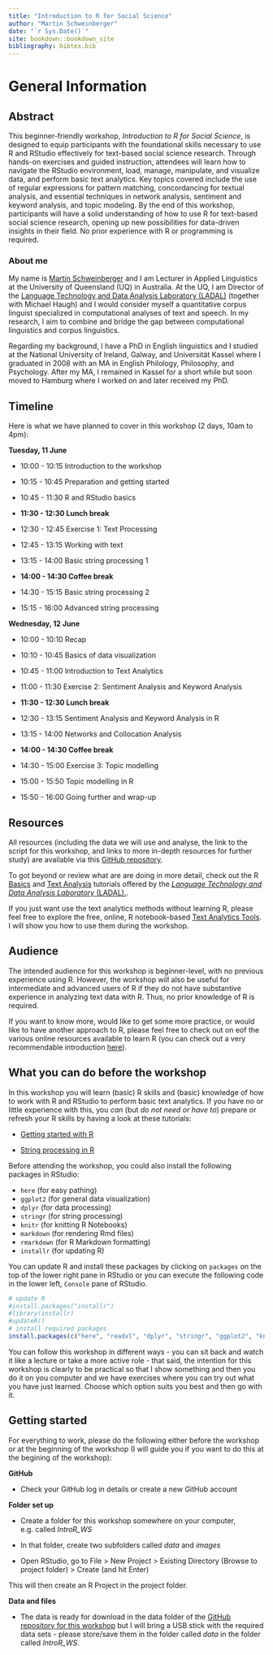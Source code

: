 ```yaml
--- 
title: "Introduction to R for Social Science"
author: "Martin Schweinberger"
date: "`r Sys.Date()`"
site: bookdown::bookdown_site
bibliography: bibtex.bib
---
```


# General Information

## Abstract


This beginner-friendly workshop, *Introduction to R for Social Science*, is designed to equip participants with the foundational skills necessary to use R and RStudio effectively for text-based social science research. Through hands-on exercises and guided instruction, attendees will learn how to navigate the RStudio environment, load, manage, manipulate, and visualize data, and perform basic text analytics. Key topics covered include the use of regular expressions for pattern matching, concordancing for textual analysis, and essential techniques in network analysis, sentiment and keyword analysis, and topic modeling. By the end of this workshop, participants will have a solid understanding of how to use R for text-based social science research, opening up new possibilities for data-driven insights in their field. No prior experience with R or programming is required. 

### About me

My name is [Martin Schweinberger](www.martinschweinberger.de/) and I am Lecturer in Applied Linguistics at the University of Queensland (UQ) in Australia. At the UQ, I am Director of the [Language Technology and Data Analysis Laboratory (LADAL)](https://ladal.edu.au) (together with Michael Haugh) and I would consider myself a quantitative corpus linguist specialized in computational analyses of text and speech. In my research, I aim to combine and bridge the gap between computational linguistics and corpus linguistics.

Regarding my background, I have a PhD in English linguistics and I studied at the National University of Ireland, Galway, and Universität Kassel where I graduated in 2008 with an MA in English Philology, Philosophy, and Psychology. After my MA, I remained in Kassel for a short while but soon moved to Hamburg where I worked on and later received my PhD. 

## Timeline

Here is what we have planned to cover in this workshop (2 days, 10am to 4pm):

**Tuesday, 11 June** 

* 10:00 - 10:15 Introduction to the workshop

* 10:15 - 10:45 Preparation and getting started

* 10:45 - 11:30 R and RStudio basics 

* **11:30 - 12:30 Lunch break**

* 12:30 - 12:45 Exercise 1: Text Processing

* 12:45 - 13:15 Working with text

* 13:15 - 14:00 Basic string processing 1

* **14:00 - 14:30 Coffee break**

* 14:30 - 15:15 Basic string processing 2

* 15:15 - 16:00 Advanced string processing

**Wednesday, 12 June** 

* 10:00 - 10:10 Recap

* 10:10 - 10:45 Basics of data visualization

* 10:45 - 11:00  Introduction to Text Analytics

* 11:00 - 11:30 Exercise 2: Sentiment Analysis and Keyword Analysis

* **11:30 - 12:30 Lunch break**

* 12:30 - 13:15 Sentiment Analysis and Keyword Analysis in R

* 13:15 - 14:00 Networks and Collocation Analysis

* **14:00 - 14:30 Coffee break**

* 14:30 - 15:00 Exercise 3: Topic modelling

* 15:00 - 15:50 Topic modelling in R

* 15:50 - 16:00 Going further and wrap-up

## Resources

All resources (including the data we will use and analyse, the link to the script for this workshop, and  links to more in-depth resources for further study) are available via this [GitHub repository](https://github.com/MartinSchweinberger/IntroR_WS).

To got beyond or review what are are doing in more detail, check out the R [Basics](https://ladal.edu.au/tutorials.html#2_R_Basics) and [Text Analysis](https://ladal.edu.au/tutorials.html#5_Text_Analytics) tutorials offered by the [*Language Technology and Data Analysis Laboratory* (LADAL).](https://ladal.edu.au).

If you just want use the text analytics methods without learning R, please feel free to explore the free, online, R notebook-based [Text Analytics Tools](https://ladal.edu.au/tools.html). I will show you how to use them during the workshop.

## Audience

The intended audience for this workshop is beginner-level, with no previous experience using R. However, the workshop will also be useful for intermediate and advanced users of R if they do not have substantive experience in analyzing text data with R. Thus, no prior knowledge of R is required.

If you want to know more, would like to get some more practice, or would like to have another approach to R, please feel free to check out on eof the various online resources available to learn R (you can check out a very recommendable introduction [here](https://uvastatlab.github.io/phdplus/intror.html)). 

## What you can do before the workshop

In this workshop you will learn  (basic) R skills and (basic) knowledge of how to work with R and RStudio to perform basic text analytics. If you have no or little experience with this, you *can* (but *do not need or have to*) prepare or refresh your R skills by having a look at these tutorials:

* [Getting started with R](https://ladal.edu.au/intror.html)

* [String processing in R](https://ladal.edu.au/string.html)

Before attending the workshop, you could also install the following packages in RStudio:

* `here` (for easy pathing)
* `ggplot2`  (for general data visualization)
* `dplyr` (for data processing)
* `stringr` (for string processing)
* `knitr` (for knitting R Notebooks)
* `markdown` (for rendering Rmd files)
* `rmarkdown`  (for R Markdown formatting)
* `installr` (for updating R)


You can update R and install these packages by clicking on `packages` on the top of the lower right pane in RStudio or you can execute the following code in the lower left, `Console` pane of RStudio. 

```r
# update R
#install.packages("installr")
#library(installr)
#updateR()
# install required packages
install.packages(c("here", "readxl", "dplyr", "stringr", "ggplot2", "knitr", "markdown", "rmarkdown", "devtools"), dependencies = T)
```


You can follow this workshop in different ways - you can sit back and watch it like a lecture or take a more active role - that said, the intention for this workshop is clearly to be practical so that I show something and then you do it on you computer and we have exercises where you can try out what you have just learned. Choose which option suits you best and then go with it. 


## Getting started

For everything to work, please do the following either before the workshop or at the beginning of the workshop (I will guide you if you want to do this at the begining of the workshop):

**GitHub**

* Check your GitHub log in details or create a new GitHub account

**Folder set up**

* Create a folder for this workshop somewhere on your computer, e.g. called *IntroR_WS*

* In that folder, create two subfolders called *data* and *images*

* Open RStudio, go to File > New Project > Existing Directory (Browse to project folder) > Create (and hit Enter)

This will then create an R Project in the project folder.

**Data and files**

* The data is ready for download in the data folder of the [GitHub repository for this workshop](https://github.com/MartinSchweinberger/IntroR_WS) but I will bring a USB stick with the required  data sets - please store/save them in the folder called *data* in the folder called *IntroR_WS*.


